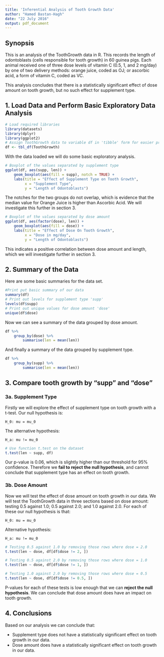 ```yaml
---
title: 'Inferential Analysis of Tooth Growth Data'
author: "Hamed Bastan-Hagh"
date: "22 July 2016"
output: pdf_document
---
```


## Synopsis

This is an analysis of the ToothGrowth data in R. This records the length 
of odontoblasts (cells responsible for tooth growth) in 60 guinea pigs. Each 
animal received one of three dose levels of vitamin C (0.5, 1, and 2 mg/day) by 
one of two delivery methods: orange juice, coded as OJ; or ascorbic acid, a 
form of vitamin C, coded as VC.

This analysis concludes that there is a statistically significant effect of 
dose amount on tooth growth, but no such effect for supplement type.

## 1. Load Data and Perform Basic Exploratory Data Analysis

``` r
# Load required libraries
library(datasets)
library(dplyr)
library(ggplot2)
# Assign ToothGrowth data to variable df in 'tibble' form for easier printing
df <- tbl_df(ToothGrowth)
```

With the data loaded we will do some basic exploratory analysis.

``` r
# Boxplot of the values separated by supplement type
ggplot(df, aes(supp, len)) +
    geom_boxplot(aes(fill = supp), notch = TRUE) +
    labs(title = "Effect of Supplement Type on Tooth Growth",
         x = "Supplement Type",
         y = "Length of Odontoblasts")
```

The notches for the two groups do not overlap, which is evidence that 
the median value for Orange Juice is higher than Ascorbic Acid. We will 
investigate this further in section 3.

``` r
# Boxplot of the values separated by dose amount
ggplot(df, aes(factor(dose), len)) +
    geom_boxplot(aes(fill = dose)) +
    labs(title = "Effect of Dose On Tooth Growth",
         x = "Dose in mg/day",
         y = "Length of Odontoblasts")
```

This indicates a positive correlation between dose amount and length, which we 
will investigate further in section 3.

## 2. Summary of the Data

Here are some basic summaries for the data set.

``` r
#Print put basic summary of our data
summary(df)
# Print out levels for supplement type 'supp'
levels(df$supp)
# Print out unique values for dose amount 'dose'
unique(df$dose)
```

Now we can see a summary of the data grouped by dose amount.

``` r
df %>% 
    group_by(dose) %>% 
        summarise(len = mean(len))
```

And finally a summary of the data grouped by supplement type.

``` r
df %>% 
    group_by(supp) %>% 
        summarise(len = mean(len))
```

## 3. Compare tooth growth by "supp" and "dose"

### 3a. Supplement Type

Firstly we will explore the effect of supplement type on tooth growth with a 
t-test. Our null hypothesis is:

`H_0: mu = mu_0`

The alternative hypothesis:

`H_a: mu != mu_0`

``` r
# Use function t.test on the dataset
t.test(len ~ supp, df)
```

Our p-value is 0.06, which is slightly higher than our threshold for 95% 
confidence. Therefore we **fail to reject the null hypothesis**, and cannot 
conclude that supplement type has an effect on tooth growth.

### 3b. Dose Amount

Now we will test the effect of dose amount on tooth growth in our data. We will 
test the ToothGrowth data in three sections based on dose amount: testing 0.5 
against 1.0; 0.5 against 2.0; and 1.0 against 2.0. For each of these our null 
hypothesis is that:

`H_0: mu = mu_0`

Alternative hypothesis:

`H_a: mu != mu_0`

``` r
# Testing 0.5 against 1.0 by removing those rows where dose = 2.0
t.test(len ~ dose, df[df$dose != 2, ])
```

``` r
# Testing 0.5 against 2.0 by removing those rows where dose = 1.0
t.test(len ~ dose, df[df$dose != 1, ])
```

``` r
# Testing 1.0 against 2.0 by removing those rows where dose = 0.5
t.test(len ~ dose, df[df$dose != 0.5, ])
```

P-values for each of these tests is low enough that we can **reject the null 
hypothesis**. We can conclude that dose amount does have an impact on tooth 
growth.

## 4. Conclusions

Based on our analysis we can conclude that:

- Supplement type does not have a statistically significant effect on tooth 
growth in our data.
- Dose amount does have a statistically significant effect on tooth growth in 
our data.